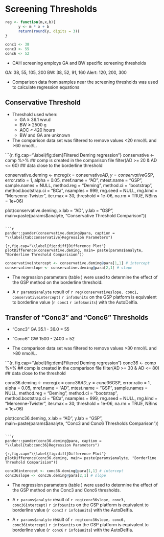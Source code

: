 # Screening Thresholds #

```r
reg <- function(m,x,b){
      y <- m * x + b
      return(round(y, digits = 3))
}

conc1 <- 38
conc3 <- 55
conc6 <- 52
```

* CAH screening employs GA and BW specific screening thresholds

GA: 38, 55, 105, 200
BW: 38, 52, 91, 160
Alert: 120, 200, 300

* Comparison data from samples near the screening thresholds was used to calculate regression equations

## Conservative Threshold ##

* Threshold used when:
    * GA $\ge$ 36.1 ww.d 
    * BW $\ge$ 2500 g 
    * AOC $\ge$ 420 hours
    * BW and GA are unknown

* The comparison data set was filtered to remove values <20 nmol/L and >60 nmol/L.

```{r, fig.cap="\\label{fig:dem}Filtered Deming regression"}
conservative <- comp %>%  ## comp is created in the comparison file
     filter(AD >= 20 & AD <= 60)  ## data close to the borderline threshold

conservative.deming <- mcreg(x = conservative$AD, y =conservative$GSP, error.ratio = 1, alpha = 0.05,
                     mref.name = "AD", mtest.name = "GSP", sample.names = NULL,
                     method.reg = "Deming", method.ci = "bootstrap",
                     method.bootstrap.ci = "BCa",
                     nsamples = 999, rng.seed = NULL, rng.kind = "Mersenne-Twister", iter.max = 30,
                     threshold = 1e-06, na.rm = TRUE, NBins = 1e+06)

plot(conservative.deming, x.lab = "AD", y.lab = "GSP", main=paste(params$analyte, "Conservative Threshold Comparison"))
```

```r
pander::pander(conservative.deming@para, caption = "\\label{tab:conservative}Regression Parameters")
```

```{r,fig.cap="\\label{fig:diff}Difference Plot"}
plotDifference(conservative.deming, main= paste(params$analyte, "Borderline Threshold Comparision"))
```

```r
conservativeintercept <- conservative.deming@para[1,1] # intercept
conservativeslope <- conservative.deming@para[2,1] # slope
``` 
  
* The regression parameters (table \ref{tab:conservative}) were used to
  determine the effect of the GSP method on the borderline threshold.

* A `r params$analyte` result of `r reg(conservativeslope, conc1,
  conservativeintercept)` `r info$units` on the GSP platform is
  equivalent to borderline value (`r conc1` `r info$units`) with the
  AutoDelfia.
  
  
## Transfer of "Conc3" and "Conc6" Thresholds

* "Conc3" GA 35.1 - 36.0 = 55 
* "Conc6" GW 1500 - 2400 = 52

* The comparison data set was filtered to remove values >30 nmol/L and >80 nmol/L.

```{r, fig.cap="\\label{fig:dem}Filtered Deming regression"}
conc36 <- comp %>%  ## comp is created in the comparison file
     filter(AD >= 30 & AD <= 80)  ## data close to the threshold

conc36.deming <- mcreg(x = conc36$AD, y =conc36$GSP, error.ratio = 1, alpha = 0.05,
                     mref.name = "AD", mtest.name = "GSP", sample.names = NULL,
                     method.reg = "Deming", method.ci = "bootstrap",
                     method.bootstrap.ci = "BCa",
                     nsamples = 999, rng.seed = NULL, rng.kind = "Mersenne-Twister", iter.max = 30,
                     threshold = 1e-06, na.rm = TRUE, NBins = 1e+06)

plot(conc36.deming, x.lab = "AD", y.lab = "GSP", main=paste(params$analyte, "Conc3 and Conc6 Thresholds Comparison"))
```

```r
pander::pander(conc36.deming@para, caption = "\\label{tab:conc36}Regression Parameters")
```

```{r,fig.cap="\\label{fig:diff}Difference Plot"}
plotDifference(conc36.deming, main= paste(params$analyte, "Borderline Threshold Comparision"))
```

```r
conc36intercept <- conc36.deming@para[1,1] # intercept
conc36slope <- conc36.deming@para[2,1] # slope
``` 
  
* The regression parameters (table \ref{tab:conc36}) were used to
  determine the effect of the GSP method on the Conc3 and Conc6 thresholds.

* A `r params$analyte` result of `r reg(conc36slope, conc3,
  conc36intercept)` `r info$units` on the GSP platform is
  equivalent to borderline value (`r conc3` `r info$units`) with the
  AutoDelfia.
  
  
* A `r params$analyte` result of `r reg(conc36slope, conc6,
  conc36intercept)` `r info$units` on the GSP platform is
  equivalent to borderline value (`r conc6` `r info$units`) with the
  AutoDelfia.
  
